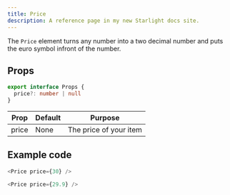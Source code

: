 ```yaml
---
title: Price
description: A reference page in my new Starlight docs site.
---
```



The `Price` element turns any number into a two decimal number and puts the euro symbol infront of the number.

## Props

```ts
export interface Props {
  price?: number | null
}
```

| Prop | Default | Purpose |
| ----------- | ----------- | ----------- |
| price | None | The price of your item |

## Example code

```js
<Price price={30} />
```

<Price price={30} />

```js
<Price price={29.9} />
```

<Price price={29.9} />